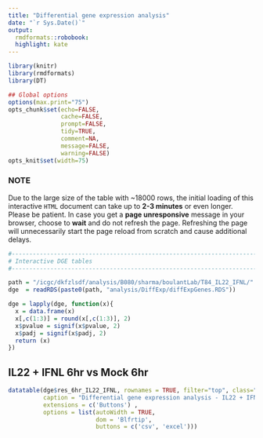 ```yaml
---
title: "Differential gene expression analysis"
date: "`r Sys.Date()`"
output:
  rmdformats::robobook:
  highlight: kate
---
```

  
```r
library(knitr)
library(rmdformats)
library(DT)

## Global options
options(max.print="75")
opts_chunk$set(echo=FALSE,
               cache=FALSE,
               prompt=FALSE,
               tidy=TRUE,
               comment=NA,
               message=FALSE,
               warning=FALSE)
opts_knit$set(width=75)
```

### NOTE

Due to the large size of the table with ~18000 rows, the initial loading of this interactive `HTML` document can take up to **2-3 minutes** or even longer. Please be patient. In case you get a **page unresponsive** message in your browser, choose to **wait** and do not refresh the page. Refreshing the page will unnecessarily start the page reload from scratch and cause additional delays.


```r

#-------------------------------------------------------------------------------
# Interactive DGE tables
#-------------------------------------------------------------------------------

path = "/icgc/dkfzlsdf/analysis/B080/sharma/boulantLab/T84_IL22_IFNL/"
dge  = readRDS(paste0(path, "analysis/DiffExp/diffExpGenes.RDS"))

dge = lapply(dge, function(x){
  x = data.frame(x)
  x[,c(1:3)] = round(x[,c(1:3)], 2)
  x$pvalue = signif(x$pvalue, 2)
  x$padj = signif(x$padj, 2)
  return (x)
})

```

## IL22 + IFNL 6hr vs Mock 6hr

```r
datatable(dge$res_6hr_IL22_IFNL, rownames = TRUE, filter="top", class="compact",
          caption = "Differential gene expression analysis - IL22 + IFNL 6hr",
          extensions = c('Buttons') ,
          options = list(autoWidth = TRUE,
                         dom = 'Blfrtip',
                         buttons = c('csv', 'excel')))

```
